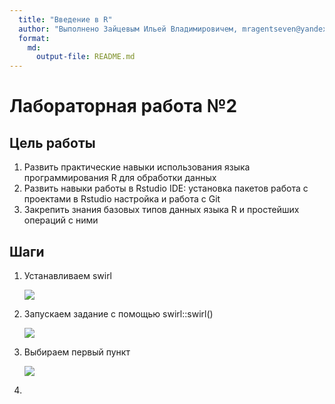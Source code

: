 ```yaml
---
  title: "Введение в R"
  author: "Выполнено Зайцевым Ильей Владимировичем, mragentseven@yandex.ru"
  format: 
    md: 
      output-file: README.md
---
```


# Лабораторная работа №2

## Цель работы 

1. Развить практические навыки использования языка программирования R для
обработки данных
2. Развить навыки работы в Rstudio IDE:
установка пакетов
работа с проектами в Rstudio
настройка и работа с Git
3. Закрепить знания базовых типов данных языка R и простейших операций с ними

## Шаги
 1. Устанавливаем swirl
    
    ![](img/1.png)
    
 2. Запускаем задание с помощью swirl::swirl()

    ![](img/2.png)
    
 3. Выбираем первый пункт
    
    ![](img/3.png)
    
 4. 